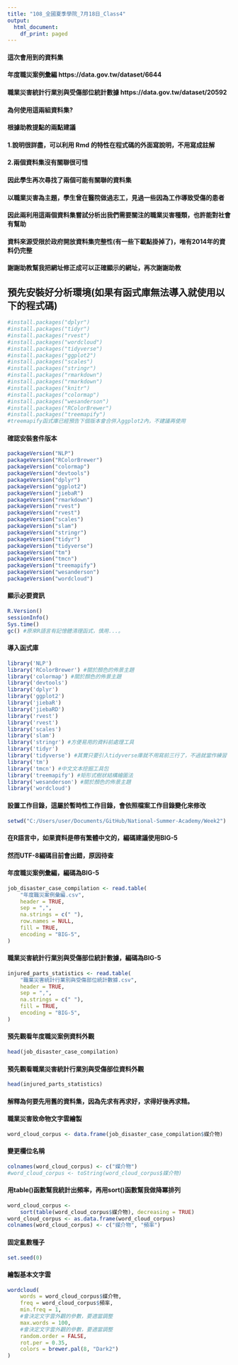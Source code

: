 ---
title: "108_全國夏季學院_7月18日_Class4"
output:
  html_document:
    df_print: paged
---

#### 這次會用到的資料集
#### 年度職災案例彙編 https://data.gov.tw/dataset/6644
#### 職業災害統計行業別與受傷部位統計數據 https://data.gov.tw/dataset/20592


#### 為何使用這兩組資料集?
#### 根據助教提點的兩點建議
#### 1.說明很詳盡，可以利用 Rmd 的特性在程式碼的外面寫說明，不用寫成註解
#### 2.兩個資料集沒有關聯很可惜
#### 因此學生再次尋找了兩個可能有關聯的資料集
#### 以職業災害為主題，學生曾在醫院做過志工，見過一些因為工作導致受傷的患者
#### 因此兩利用這兩個資料集嘗試分析出我們需要關注的職業災害種類，也許能對社會有幫助
#### 資料來源受限於政府開放資料集完整性(有一些下載點掛掉了)，唯有2014年的資料仍完整
#### 謝謝助教幫我把網址修正成可以正確顯示的網址，再次謝謝助教

## 預先安裝好分析環境(如果有函式庫無法導入就使用以下的程式碼)

```{r}
#install.packages("dplyr")
#install.packages("tidyr")
#install.packages("rvest")
#install.packages("wordcloud")
#install.packages("tidyverse")
#install.packages("ggplot2")
#install.packages("scales")
#install.packages("stringr")
#install.packages("rmarkdown")
#install.packages("rmarkdown")
#install.packages("knitr")
#install.packages("colormap")
#install.packages("wesanderson")
#install.packages("RColorBrewer")
#install.packages("treemapify")
#treemapify函式庫已經預告下個版本會合併入ggplot2內，不建議再使用

```
#### 確認安裝套件版本
```{r}
packageVersion("NLP")
packageVersion("RColorBrewer")
packageVersion("colormap")
packageVersion("devtools")
packageVersion("dplyr")
packageVersion("ggplot2")
packageVersion("jiebaR")
packageVersion("rmarkdown")
packageVersion("rvest")
packageVersion("rvest")
packageVersion("scales")
packageVersion("slam")
packageVersion("stringr")
packageVersion("tidyr")
packageVersion("tidyverse")
packageVersion("tm")
packageVersion("tmcn")
packageVersion("treemapify")
packageVersion("wesanderson")
packageVersion("wordcloud")
```
#### 顯示必要資訊
```{r}
R.Version()
sessionInfo()
Sys.time()
gc() #原來R語言有記憶體清理函式，慎用...。
```
#### 導入函式庫
```{r}
library('NLP')
library('RColorBrewer') #關於顏色的佈景主題
library('colormap') #關於顏色的佈景主題
library('devtools')
library('dplyr')
library('ggplot2')
library('jiebaR')
library('jiebaRD')
library('rvest')
library('rvest')
library('scales')
library('slam')
library('stringr') #方便易用的資料前處理工具
library('tidyr')
library('tidyverse') #其實只要引入tidyverse庫就不用寫前三行了，不過就當作練習
library('tm')
library('tmcn') #中文文本挖掘工具包
library('treemapify') #矩形式樹狀結構繪圖法
library('wesanderson') #關於顏色的佈景主題
library('wordcloud')
```

#### 設置工作目錄，這屬於暫時性工作目錄，會依照檔案工作目錄變化來修改
```{r}
setwd("C:/Users/user/Documents/GitHub/National-Summer-Academy/Week2")
```

#### 在R語言中，如果資料是帶有繁體中文的，編碼建議使用BIG-5
#### 然而UTF-8編碼目前會出錯，原因待查
#### 年度職災案例彙編，編碼為BIG-5
```{r}
job_disaster_case_compilation <- read.table(
    "年度職災案例彙編.csv",
    header = TRUE,
    sep = ",",
    na.strings = c(" "),
    row.names = NULL,
    fill = TRUE,
    encoding = "BIG-5",
)
```

#### 職業災害統計行業別與受傷部位統計數據，編碼為BIG-5
```{r}
injured_parts_statistics <- read.table(
    "職業災害統計行業別與受傷部位統計數據.csv",
    header = TRUE,
    sep = ",",
    na.strings = c(" "),
    fill = TRUE,
    encoding = "BIG-5",
)
```

#### 預先觀看年度職災案例資料外觀
```{r}
head(job_disaster_case_compilation)
```

#### 預先觀看職業災害統計行業別與受傷部位資料外觀
```{r}
head(injured_parts_statistics)
```


#### 解釋為何要先用舊的資料集，因為先求有再求好，求得好後再求精。
#### 職業災害致命物文字雲繪製
```{r}
word_cloud_corpus <- data.frame(job_disaster_case_compilation$媒介物)

```

#### 變更欄位名稱
```{r}
colnames(word_cloud_corpus) <- c("媒介物")
#word_cloud_corpus <- toString(word_cloud_corpus$媒介物)
```

#### 用table()函數幫我統計出頻率，再用sort()函數幫我做降冪排列
```{r}
word_cloud_corpus <-
    sort(table(word_cloud_corpus$媒介物), decreasing = TRUE)
word_cloud_corpus <- as.data.frame(word_cloud_corpus)
colnames(word_cloud_corpus) <- c("媒介物", "頻率")
```

#### 固定亂數種子

```{r}
set.seed(0)
```

#### 繪製基本文字雲
```{r}
wordcloud(
    words = word_cloud_corpus$媒介物,
    freq = word_cloud_corpus$頻率,
    min.freq = 1,
    #會決定文字雲外觀的參數，要適當調整
    max.words = 100,
    #會決定文字雲外觀的參數，要適當調整
    random.order = FALSE,
    rot.per = 0.35,
    colors = brewer.pal(8, "Dark2")
)
```















